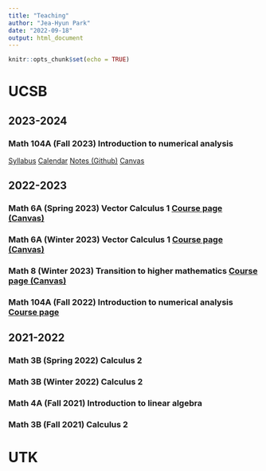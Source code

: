 ```yaml
---
title: "Teaching"
author: "Jea-Hyun Park"
date: "2022-09-18"
output: html_document
---
```


```r
knitr::opts_chunk$set(echo = TRUE)
```
# UCSB
## 2023-2024

### Math 104A (Fall 2023) Introduction to numerical analysis 
[Syllabus](https://docs.google.com/document/d/1K_md6Z-yUBa_BZBmr4WeuP_zxYJma11KTNaPgcb6S5A/edit#heading=h.o7lv0c741s2y)
[Calendar](https://docs.google.com/spreadsheets/d/1wi7Sto-xEBwx1Zu-4O4ifKSAdLKR_JtcUxyV6bhFWzU/edit#gid=1948326807)
[Notes (Github)](https://github.com/jhparkyb/NumAnalNotes_Pub)
[Canvas](https://www.canvas.ucsb.edu/)

<!-- [Course page](teaching/M104A2023Fall.html) -->

## 2022-2023

### Math 6A (Spring 2023) Vector Calculus 1 [Course page (Canvas)](https://www.canvas.ucsb.edu/)

### Math 6A (Winter 2023) Vector Calculus 1 [Course page (Canvas)](https://www.canvas.ucsb.edu/)

### Math 8 (Winter 2023) Transition to higher mathematics [Course page (Canvas)](https://www.canvas.ucsb.edu/)

### Math 104A (Fall 2022) Introduction to numerical analysis [Course page](teaching/M104A2022Fall.html)

## 2021-2022

### Math 3B (Spring 2022) Calculus 2 
### Math 3B (Winter 2022) Calculus 2 
### Math 4A (Fall 2021) Introduction to linear algebra 
### Math 3B (Fall 2021) Calculus 2 

# UTK
